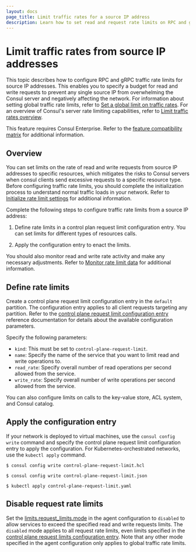 ```yaml
---
layout: docs
page_title: Limit traffic rates for a source IP address
description: Learn how to set read and request rate limits on RPC and gRPC traffic from all source IP addresses to a Consul resource.
---
```


# Limit traffic rates from source IP addresses

This topic describes how to configure RPC and gRPC traffic rate limits for source IP addresses. This enables you to specify a budget for read and write requests to prevent any single source IP from overwhelming the Consul server and negatively affecting the network. For information about setting global traffic rate limits, refer to [Set a global limit on traffic rates](/consul/docs/agent/limits/usage/set-global-traffic-rate-limits). For an overview of Consul's server rate limiting capabilities, refer to [Limit traffic rates overview](/consul/docs/agent/limits).

<EnterpriseAlert>

This feature requires Consul Enterprise. Refer to the [feature compatibility matrix](/consul/docs/enterprise#consul-enterprise-feature-availability) for additional information.

</EnterpriseAlert>

## Overview

You can set limits on the rate of read and write requests from source IP addresses to specific resources, which mitigates the risks to Consul servers when consul clients send excessive requests to a specific resource type. Before configuring traffic rate limits, you should complete the initialization process to understand normal traffic loads in your network. Refer to [Initialize rate limit settings](/consul/docs/agent/limits/init-rate-limits) for additional information.

Complete the following steps to configure traffic rate limits from a source IP address:

1. Define rate limits in a control plan request limit configuration entry. You can set limits for different types of resources calls.

1. Apply the configuration entry to enact the limits.

You should also monitor read and write rate activity and make any necessary adjustments. Refer to [Monitor rate limit data](/consul/docs/agent/limits/usage/monitor-rate-limits) for additional information.

## Define rate limits

Create a control plane request limit configuration entry in the `default` partition. The configuration entry applies to all client requests targeting any partition. Refer to the [control plane request limit configuration entry](/consul/docs/reference/config-entry/control-plane-request-limit) reference documentation for details about the available configuration parameters.

Specify the following parameters:

- `kind`: This must be set to `control-plane-request-limit`.
- `name`: Specify the name of the service that you want to limit read and write operations to.
-  `read_rate`: Specify overall number of read operations per second allowed from the service.
-  `write_rate`: Specify overall number of write operations per second allowed from the service.

You can also configure limits on calls to the key-value store, ACL system, and Consul catalog.

## Apply the configuration entry

If your network is deployed to virtual machines, use the `consul config write` command and specify the control plane request limit configuration entry to apply the configuration. For Kubernetes-orchestrated networks, use the `kubectl apply` command.

<Tabs>
<Tab heading="HCL" group="hcl">

```shell-session
$ consul config write control-plane-request-limit.hcl
```

</Tab>
<Tab heading="JSON" group="json">

```shell-session
$ consul config write control-plane-request-limit.json
```

</Tab>
<Tab heading="Kubernetes" group="kubernetes">

```shell-session
$ kubectl apply control-plane-request-limit.yaml
```

</Tab>
</Tabs>

## Disable request rate limits

Set the [limits.request_limits.mode](/consul/docs/agent/config/config-files#mode-1) in the agent configuration to `disabled` to allow services to exceed the specified read and write requests limits. The `disabled` mode applies to all request rate limits, even limits specified in the [control plane request limits configuration entry](/consul/docs/reference/config-entry/control-plane-request-limit).  Note that any other mode specified in the agent configuration only applies to global traffic rate limits.
